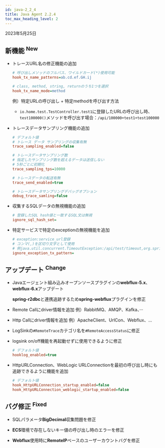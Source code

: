 ```yaml
---
id: java-2_2_4
title: Java Agent 2.2.4
toc_max_heading_level: 2
---
```


2023年5月25日

## 新機能 <sup><Status>New</Status></sup>

-   トレースURL名の修正機能の追加

    ```ini title='whatap.conf'
    # 呼び出しメソッドのフルパス、ワイルドカード(*)使用可能
    hook_tx_name_patterns=ab.cd.ef.GH.ij

    # class, method, string, returnのうち1つを選択
    hook_tx_name_mode=method
    ```

    例）特定URLの呼び出し + 特定methodを呼び出す方法

    -   `io.home.test.TestController.test1`に登録したURLの呼び出し時、`test100000()`メソッドを呼び出す場合：`/api/100000+test1+test100000`

-   トレースデータサンプリング機能の追加

    ```ini title='whatap.conf'
    # デフォルト値
    # トレース データ サンプリングの収集有無
    trace_sampling_enabled=false

    # トレースデータサンプリング数
    # 指定したサンプリング数を超えるデータは送信しない
    # 5秒ごとに初期化
    trace_sampling_tps=10000

    # トレースデータの転送有無
    trace_send_enabled=true

    # トレースデータサンプリングデバッグオプション
    debug_trace_samling=false
    ```

-   収集するSQLデータの無視機能の追加

    ```ini title='whatap.conf'
    # 登録したSQL hash値と一致するSQL文は無視
    ignore_sql_hash_set=
    ```

-   特定サービスで特定のexceptionの無視機能を追加

    ```ini title='whatap.conf'
    # exception:service_url登録
    # コンマ(,)を区切り文字として使用
    # 例java.util.concurrent.TimeoutException:/api/test/timeout,org.springframework.web.util.NestedServletException:/api/posts/test/cexception
    ignore_exception_tx_pattern=
    ```

## アップデート <sup><Status>Change</Status></sup>

-   Javaエージェント組み込みオープンソースプラグインの**webflux-5.x**、**webflux-6.x**アップデート

    **spring-r2dbc**と連携追跡するため**spring-webflux**プラグインを修正

-   Remote Callにdriver情報を追加 例）RabbitMQ、AMQP、Kafka、···

-   Http Callにdriver情報を追加 例）ApacheClient、UrlCon、Webflux、…

-   LogSinkの`#RemoteTrace`カテゴリ名を`#RemoteAccessStatus`に修正

-   logsink on/off機能を再起動せずに使用できるように修正
    ```ini title='whatap.conf'
    # デフォルト値
    hooklog_enabled=true
    ```

-   HttpURLConnection、WebLogic URLConnectionを最初の呼び出し時にも追跡できるように機能を追加
    ```ini title='whatap.conf'
    # デフォルト値
    hook_HttpURLConnection_startup_enabled=false
    hook_HttpURLConnection_weblogic_startup_enabled=false
    ```

## バグ修正 <sup><Status>Fixed</Status></sup>

-   SQLパラメータ**BigDecimal**収集問題を修正

-   **ECS**環境で存在しないキー値の呼び出し時のエラーを修正

-   **Webflux**使用時に**RemoteIP**ベースのユーザーカウントバグを修正
